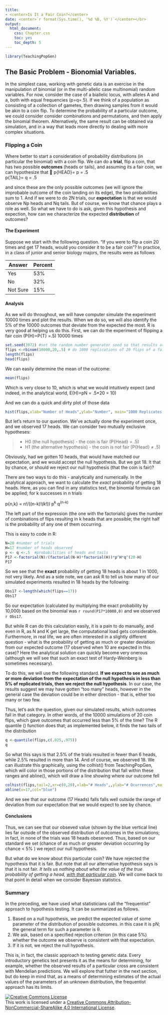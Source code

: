 ```yaml
---
title: 
- <center>Is It a Fair Coin?</center>
date: <center>`r format(Sys.time(), '%d %B, %Y')`</center></br>
output:
  html_document:
    css: Chapter.css
    toc: yes
    toc_depth: 5
---
```


```r
library(TeachingPopGen)

```

## The Basic Problem - Bionomial Variables.

In the simplest case, working with genetic data is an exercise in the manipulation of binomial (or in the multi-allelic case multinomial) random variables. For now, consider the case of a biallelic locus, with alleles A and a, both with equal frequencies (p=q=.5).  If we think of a population as consisting of a collection of gametes, then drawing samples from it would be akin to  a coin flip.  To determine the probability of a particular outcome, we  could consider consider combinations and permutations, and then apply the binomial theorem.  Alternatively, the same result can be obtained via simulation, and in a way that leads more directly to dealing with more complex situations.

### Flipping a Coin

Where better to start a consideration of probability distributions (in particular the binomial) with a coin flip.  We can do a **trial**, flip a coin, that has two possible **outcomes** (heads or tails), and assuming its a fair coin, we can hypothesize that

p{HEAD}= p = .5  
p{TAIL}= q = .5  

and since these are the only possible outcomes (we will ignore the improbable outcome of the coin landing on its edge), the two probabilities sum to 1.  And if we were to do 2N trials, our **expectation** is that  we would observe Np heads and Nq tails.  But of course, we know that chance plays a role as well.  So what we have to do is ask, given this hypothesis and expection, how can we characterize the expected **distribution** of outcomes?  

#### The Experiment

Suppose we start with the following question.  "If you were to flip a coin 20 times and get 17 heads, would you consider it to be a fair coin"?  In practice, in a class of junior and senior biology majors, the results were as follows

Answer | Percent
---|---
Yes | 53%  
No  | 32%  
Not Sure | 15% 

#### Analysis

As we will do throughout, we will have  computer simulate the experiment 10000 times and plot the results.  When we do so, we will also identify the 5% of the 10000 outcomes that deviate from the expected the most.  R is very good at helping us do this.  First, we can do the experiment of flipping a fair coin (P{H}=P{T} =.5) 10000 times
```r
set.seed(3972) #set the random number generator seed so that results are reproducible
flips <-rbinom(10000,20,.5) # do 1000 replications of 20 flips of a fair coin
length(flips)
head(flips)

```
We can easily determine the mean of the outcome:

```r
mean(flips)
```
Which is very close to 10, which is what we would intuitively expect (and indeed, in the analytical world, E(H)=pN = .5*20 = 10)

And we can do a quick and dirty plot of those data
```r
hist(flips,xlab="Number of Heads",ylab="Number", main="1000 Replicates of 20 Coin Flips", xlim =c(0,20))
```


But let's return to our question.  We've actually done the experiment once, and we observed 17 heads.  We can consider two mutually exclusive hypotheses:

>* H0 (the null hypothesis) - the coin is fair (P{Head} = .5)
>* H1 (the alternative hypothesis) - the coin is not fair (P{Head} ≠ .5)

Obviously, had we gotten 10 heads, that would have matched our expectation, and we would accept the null hypothesis.  But we got 18.  It that by chance, or should we reject our null hypothesis (that the coin is fair)?

There are two ways to do this - analytically and numerically.  In the analytical approach, we want to calculate the *exact* probability of getting 18 heads.  Here, as you can find in any statistics text, the binomial formula can be applied; for k successes in n trials

p{n,k} = n!/((n-k)!*(k!)) *p^k^ q^(n-k)^

The left part of the expression (the one with the factorials) gives the number of combinations of flips resulting in k heads that are possible; the right half is the probability of any one of them occurring.

This is easy to code in R:

```r
N=20 #number of trials
H=17 #number of heads observed
p <- q <-.5  #probabilities of heads and tails
P17 <-factorial(N)/(factorial(N-H)*factorial(H))*p^H*q^(20-H)
P17
```
So we see that the **exact** probability of getting 18 heads is about 1 in 1000, not very likely.  And as a side note, we can ask R to tell us how many of our simulated experiments resulted in 18 heads by the following:

```r
Obs17 <-length(which(flips==17))
Obs17
```
So our expectation (calculated by multiplying the exact probability by 10,000) based on the binomial was `r round(P17*10000,0)` and we observed `r Obs17`.

But while R can do this calculation easily, it is a pain to do manually, and even in R, as N and K get large, the computational load gets considerable.  Furthermore, in real life, we are often interested in a slightly different question - what is the probability of getting as much or greater deviation from our expected outcome (17 observed when 10 are expected in this case)?  Here the analytical solution can quickly become very onerous (although we will see that such an exact test of Hardy-Weinberg is sometimes necessary).

To do this, we will use the following standard.  **If we expect to see as much or more deviation from the expectation of the null hypothesis in less than 5% of replicated trials, then we reject the null hypothesis**.  In our case, the results suggest we may have gotten "too many" heads, however in the general case the deviation could be in either direction - that is, either too many or two few.  

Thus, let's ask the question,  given our simulated results, which outcomes fall in that category.  In other words, of the 10000 simulations of 20 coin flips, which gave outcomes that occurred less than 5% of the time?  The R quantile () function does that; as implemented below, it finds the two tails of the distribution 
```r

q <-quantile(flips,c(.025,.975))
q
```
So what this says is that 2.5% of the trials resulted in fewer than 6 heads, while 2.5% resulted in more than 14.  And of course, we observed 18.  We can illustrate this graphically, using the  colhist() from TeachingPopGen, which will color in those portions of the distribution that fall within these ranges and abline(), which will draw a line showing where our outcome fell
```r

colhist(flips,tail=2,xr=c(0,20),xlab="# Heads",,ylab="# Ocurrences",main="Is it a Fair Coin?")
abline(v=17,col="blue")
```
And we see that our outcome (17 Heads) falls falls well outside the range of deviation from our expectation that we would expect to see by chance.


#### Conclusions

Thus, we can see that our obseved value (shown by the blue vertical line) lies far outside of the observed distribution of outcomes in the simulations; in fact, in none of the trials was 18 heads obeserved.  Thus, based on our standard we set (chance of as much or greater deviation occurring by chance < 5% ) we reject our null hypothesis.

But what do we know about this particular coin?  We have rejected the hypothesis that it is fair.  But note that all our alternative hypothesis says is that it is not fair.  *It tells us nothing about what the value of the true probability of getting a head, <u>with that particular coin</u>*.  We will come back to that point in detail when we consider Bayesian statistics.

### Summary

In the preceding, we have used what statisticians call the "frequentist" approach to hypothesis testing.  It can be summarized as follows.

1.  Based on a null hypothesis, we predict the expected value of some parameter of the distribution of possible outcomes.  in this case it is pN; the general term for such a parameter is &theta;.
2.  We ask, based on a specified rejection criterion (in this case 5%) whether the outcome we observe is consistent with that expectation.
3.  If it is not, we reject the null hypothesis.


This is, in fact, the classic approach to testing genetic data.  Every introductory genetics text presents it as the means for determining, for example, whether the observed results of a particular cross are consistent with Mendelian predictions.  We will explore that futher in the next section, but do keep in mind that, as a means of determining estimates of the actual values of the parameters of an unknown distribution, the frequentist approach has its limits.

<a rel="license" href="http://creativecommons.org/licenses/by-nc-sa/4.0/deed.en_US"><img alt="Creative Commons License" style="border-width:0" src="http://i.creativecommons.org/l/by-nc-sa/4.0/88x31.png" /></a><br />This work is licensed under a <a rel="license" href="http://creativecommons.org/licenses/by-nc-sa/4.0/deed.en_US">Creative Commons Attribution-NonCommercial-ShareAlike 4.0 International License</a>.
